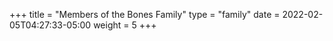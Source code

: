 +++
title = "Members of the Bones Family"
type = "family"
date = 2022-02-05T04:27:33-05:00
weight = 5
+++

